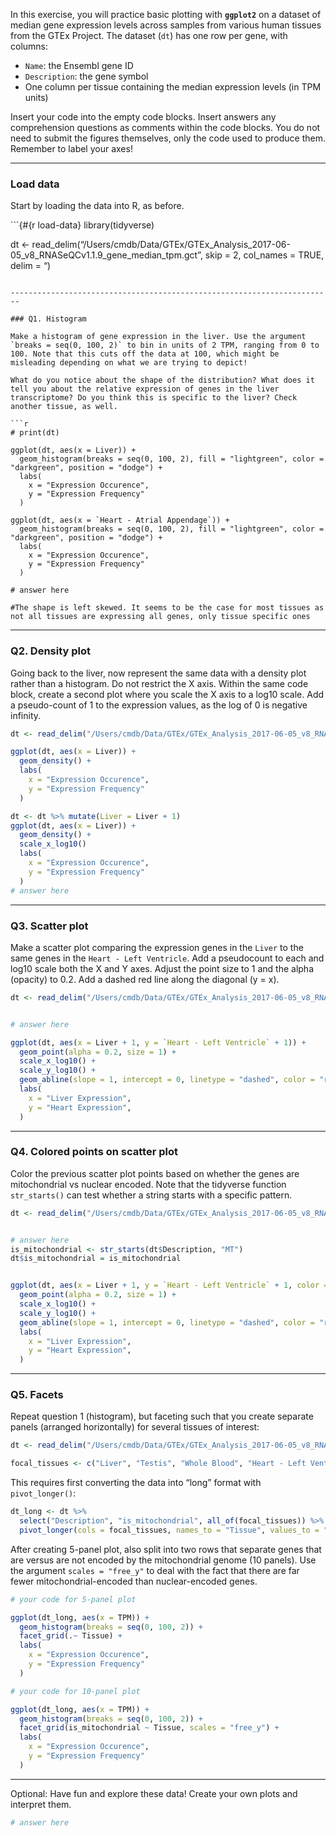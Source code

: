 In this exercise, you will practice basic plotting with **`ggplot2`** on a dataset of median gene expression levels across samples from various human tissues from the GTEx Project. The dataset (`dt`) has one row per gene, with columns:

-   `Name`: the Ensembl gene ID
-   `Description`: the gene symbol
-   One column per tissue containing the median expression levels (in TPM units)

Insert your code into the empty code blocks. Insert answers any comprehension questions as comments within the code blocks. You do not need to submit the figures themselves, only the code used to produce them. Remember to label your axes!

------------------------------------------------------------------------

### Load data

Start by loading the data into R, as before.

```{#{r load-data}
library(tidyverse)

dt <- read_delim("/Users/cmdb/Data/GTEx/GTEx_Analysis_2017-06-05_v8_RNASeQCv1.1.9_gene_median_tpm.gct", skip = 2, col_names = TRUE, delim = "\t")
```

------------------------------------------------------------------------

### Q1. Histogram

Make a histogram of gene expression in the liver. Use the argument `breaks = seq(0, 100, 2)` to bin in units of 2 TPM, ranging from 0 to 100. Note that this cuts off the data at 100, which might be misleading depending on what we are trying to depict!

What do you notice about the shape of the distribution? What does it tell you about the relative expression of genes in the liver transcriptome? Do you think this is specific to the liver? Check another tissue, as well.

```r


# print(dt)

ggplot(dt, aes(x = Liver)) +
  geom_histogram(breaks = seq(0, 100, 2), fill = "lightgreen", color = "darkgreen", position = "dodge") +
  labs(
    x = "Expression Occurence",
    y = "Expression Frequency"
  )

ggplot(dt, aes(x = `Heart - Atrial Appendage`)) +
  geom_histogram(breaks = seq(0, 100, 2), fill = "lightgreen", color = "darkgreen", position = "dodge") +
  labs(
    x = "Expression Occurence",
    y = "Expression Frequency"
  )

# answer here

#The shape is left skewed. It seems to be the case for most tissues as not all tissues are expressing all genes, only tissue specific ones 
```

------------------------------------------------------------------------

### Q2. Density plot
Going back to the liver, now represent the same data with a density plot rather than a histogram. Do not restrict the X axis. Within the same code block, create a second plot where you scale the X axis to a log10 scale. Add a pseudo-count of 1 to the expression values, as the log of 0 is negative infinity.

```r


dt <- read_delim("/Users/cmdb/Data/GTEx/GTEx_Analysis_2017-06-05_v8_RNASeQCv1.1.9_gene_median_tpm.gct", skip = 2, col_names = TRUE, delim = "\t")

ggplot(dt, aes(x = Liver)) +
  geom_density() +
  labs(
    x = "Expression Occurence",
    y = "Expression Frequency"
  ) 

dt <- dt %>% mutate(Liver = Liver + 1)
ggplot(dt, aes(x = Liver)) +
  geom_density() +
  scale_x_log10()
  labs(
    x = "Expression Occurence",
    y = "Expression Frequency"
  ) 
# answer here
```

------------------------------------------------------------------------

### Q3. Scatter plot

Make a scatter plot comparing the expression genes in the `Liver` to the same genes in the `Heart - Left Ventricle`. Add a pseudocount to each and log10 scale both the X and Y axes. Adjust the point size to 1 and the alpha (opacity) to 0.2. Add a dashed red line along the diagonal (y = x).

```r
dt <- read_delim("/Users/cmdb/Data/GTEx/GTEx_Analysis_2017-06-05_v8_RNASeQCv1.1.9_gene_median_tpm.gct", skip = 2, col_names = TRUE, delim = "\t")


# answer here

ggplot(dt, aes(x = Liver + 1, y = `Heart - Left Ventricle` + 1)) +
  geom_point(alpha = 0.2, size = 1) +
  scale_x_log10() + 
  scale_y_log10() +
  geom_abline(slope = 1, intercept = 0, linetype = "dashed", color = "red") +
  labs(
    x = "Liver Expression",
    y = "Heart Expression",
  ) 

```

------------------------------------------------------------------------

### Q4. Colored points on scatter plot

Color the previous scatter plot points based on whether the genes are mitochondrial vs nuclear encoded. Note that the tidyverse function `str_starts()` can test whether a string starts with a specific pattern.

```r

dt <- read_delim("/Users/cmdb/Data/GTEx/GTEx_Analysis_2017-06-05_v8_RNASeQCv1.1.9_gene_median_tpm.gct", skip = 2, col_names = TRUE, delim = "\t")


# answer here
is_mitochondrial <- str_starts(dt$Description, "MT")
dt$is_mitochondrial = is_mitochondrial


ggplot(dt, aes(x = Liver + 1, y = `Heart - Left Ventricle` + 1, color = is_mitochondrial)) +
  geom_point(alpha = 0.2, size = 1) +
  scale_x_log10() + 
  scale_y_log10() +
  geom_abline(slope = 1, intercept = 0, linetype = "dashed", color = "red") +
  labs(
    x = "Liver Expression",
    y = "Heart Expression",
  ) 

```

------------------------------------------------------------------------

### Q5. Facets

Repeat question 1 (histogram), but faceting such that you create separate panels (arranged horizontally) for several tissues of interest:

```r
dt <- read_delim("/Users/cmdb/Data/GTEx/GTEx_Analysis_2017-06-05_v8_RNASeQCv1.1.9_gene_median_tpm.gct", skip = 2, col_names = TRUE, delim = "\t")

focal_tissues <- c("Liver", "Testis", "Whole Blood", "Heart - Left Ventricle", "Brain - Cortex")
```

This requires first converting the data into "long" format with `pivot_longer()`:

```r
dt_long <- dt %>%
  select("Description", "is_mitochondrial", all_of(focal_tissues)) %>%
  pivot_longer(cols = focal_tissues, names_to = "Tissue", values_to = "TPM")
```

After creating 5-panel plot, also split into two rows that separate genes that are versus are not encoded by the mitochondrial genome (10 panels). Use the argument `scales = "free_y"` to deal with the fact that there are far fewer mitochondrial-encoded than nuclear-encoded genes.

```r

# your code for 5-panel plot

ggplot(dt_long, aes(x = TPM)) +
  geom_histogram(breaks = seq(0, 100, 2)) +
  facet_grid(.~ Tissue) + 
  labs(
    x = "Expression Occurence",
    y = "Expression Frequency"
  )

# your code for 10-panel plot

ggplot(dt_long, aes(x = TPM)) +
  geom_histogram(breaks = seq(0, 100, 2)) +
  facet_grid(is_mitochondrial ~ Tissue, scales = "free_y") +
  labs(
    x = "Expression Occurence",
    y = "Expression Frequency"
  )
```

------------------------------------------------------------------------

Optional: Have fun and explore these data! Create your own plots and interpret them.

```r

# answer here
```
